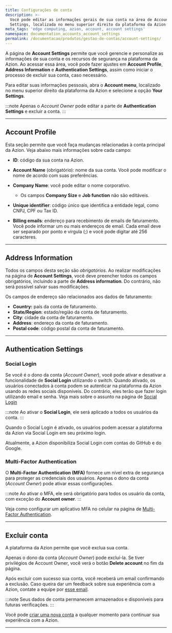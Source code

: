 ```yaml
---
title: Configurações de conta
description: >-
  Você pode editar as informações gerais de sua conta na área de Account
  Settings, localizada no menu superior direito da plataforma da Azion.
meta_tags: 'edge computing, azion, account, account settings'
namespace: documentation_accounts_account_settings
permalink: /documentacao/produtos/gestao-de-contas/account-settings/
---
```


A página de **Account Settings** permite que você gerencie e personalize as informações de sua conta e os recursos de segurança na plataforma da Azion. Ao acessar essa área, você pode fazer ajustes em **Account Profile**, **Address Information** e **Authentication Settings**, assim como iniciar o processo de excluir sua conta, caso necessário.

Para editar suas informações pessoais, abra o **Account menu**, localizado no menu superior direito da plataforma da Azion e selecione a opção **Your Settings**.

:::note
Apenas o *Account Owner* pode editar a parte de **Authentication Settings** e excluir a conta.
:::

---

## Account Profile

Esta seção permite que você faça mudanças relacionadas à conta principal da Azion. Veja abaixo mais informações sobre cada campo:

- **ID**: código da sua conta na Azion.

- **Account Name** (obrigatório): nome da sua conta. Você pode modificar o nome de acordo com suas preferências.

- **Company Name**: você pode editar o nome corporativo.
    - Os campos **Company Size** e **Job function** não são editáveis.

- **Unique identifier**: código único que identifica a entidade legal, como CNPJ, CPF ou Tax ID.

- **Billing emails**: endereço para recebimento de emails de faturamento. Você pode informar um ou mais endereços de email. Cada email deve ser separado por ponto e vírgula (;) e você pode digitar até 256 caracteres.

---

## Address Information

Todos os campos desta seção são *obrigatórios*. Ao realizar modificações na página de **Account Settings**, você deve preencher todos os campos obrigatórios, incluindo a parte de **Address information**. Do contrário, não será possível salvar suas modificações.

Os campos de endereço são relacionados aos dados de faturamento:

- **Country:** país da conta de faturamento.
- **State/Region**: estado/região da conta de faturamento.
- **City**: cidade da conta de faturamento.
- **Address**: endereço da conta de faturamento.
- **Postal code**: código postal da conta de faturamento.

---

## Authentication Settings

### Social Login

Se você é o dono da conta (*Account Owner*), você pode ativar e desativar a funcionalidade de **Social Login** utilizando o switch. Quando ativado, os usuários conectados à conta podem se autenticar na plataforma da Azion usando as redes sociais disponíveis. Do contrário, eles terão que fazer login utilizando email e senha. Veja mais sobre o assunto na página de [Social Login](/pt-br/documentacao/produtos/gestao-de-contas/social-login/)

:::note
Ao ativar o **Social Login**, ele será aplicado a todos os usuários da conta.
:::

Quando o Social Login é ativado, os usuários podem acessar a plataforma da Azion via Social Login em seu próximo login.

Atualmente, a Azion disponibiliza Social Login com contas do GitHub e do Google.

### Multi-Factor Authentication

O **Multi-Factor Authentication (MFA)** fornece um nível extra de segurança para proteger as credenciais dos usuários. Apenas o dono da conta (*Account Owner*) pode ativar essas configurações.

:::note
Ao ativar o MFA, ele será obrigatório para todos os usuário da conta, com exceção do **Account owner**.
:::

Veja como configurar um aplicativo MFA no celular na página de [Multi-Factor Authentication](/pt-br/documentacao/produtos/gestao-de-contas/multi-factor-authentication/).

---

## Excluir conta

A plataforma da Azion permite que você exclua sua conta.

Apenas o dono da conta (*Account Owner*) pode excluí-la. Se tiver privilégios de Account Owner, você verá o botão **Delete account** no fim da página.

Após excluir com sucesso sua conta, você receberá um email confirmando a exclusão. Caso queira dar um feedback sobre sua experiência com a Azion, contate a equipe por [esse email](mailto:feedback@azion.com).

:::note
Seus dados de conta permanecem armazenados e disponíveis para futuras verificações.
:::

Você pode [criar uma nova conta](/pt-br/documentacao/produtos/contas/criar-uma-conta/) a qualquer momento para continuar sua experiência com a Azion.





---

